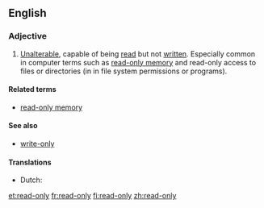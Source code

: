 ==English==
{{wikipedia}}

===Adjective===
{{en-adj|-}}

# [[unalterable|Unalterable]], capable of being [[read]] but not [[written]].  Especially common in computer terms such as [[read-only memory]] and read-only access to files or directories (in in file system permissions or programs).

====Related terms====
* [[read-only memory]]

====See also====
* [[write-only]]

====Translations====
{{trans-top|capable of being read but not written}}
* Dutch: {{t+|nl|alleen-lezen}}
{{trans-mid}}
{{trans-bottom}}

[[et:read-only]]
[[fr:read-only]]
[[fi:read-only]]
[[zh:read-only]]